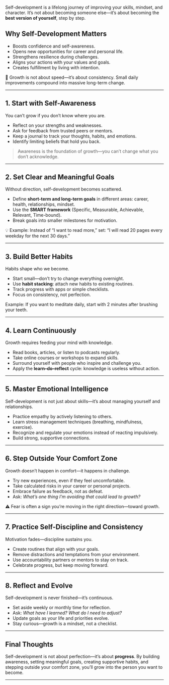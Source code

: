 
Self-development is a lifelong journey of improving your skills, mindset, and character. It’s not about becoming someone else—it’s about becoming the **best version of yourself**, step by step.  

## Why Self-Development Matters

- Boosts confidence and self-awareness.  
- Opens new opportunities for career and personal life.  
- Strengthens resilience during challenges.  
- Aligns your actions with your values and goals.  
- Creates fulfillment by living with intention.  

<Callout type="success">
🌱 Growth is not about speed—it’s about consistency. Small daily improvements compound into massive long-term change.
</Callout>

---

## 1. Start with Self-Awareness

You can’t grow if you don’t know where you are.

- Reflect on your strengths and weaknesses.  
- Ask for feedback from trusted peers or mentors.  
- Keep a journal to track your thoughts, habits, and emotions.  
- Identify limiting beliefs that hold you back.  

> Awareness is the foundation of growth—you can’t change what you don’t acknowledge.  

---

## 2. Set Clear and Meaningful Goals

Without direction, self-development becomes scattered.  

- Define **short-term and long-term goals** in different areas: career, health, relationships, mindset.  
- Use the **SMART framework** (Specific, Measurable, Achievable, Relevant, Time-bound).  
- Break goals into smaller milestones for motivation.  

<Callout type="info">
💡 Example: Instead of “I want to read more,” set: “I will read 20 pages every weekday for the next 30 days.”
</Callout>

---

## 3. Build Better Habits

Habits shape who we become.  

- Start small—don’t try to change everything overnight.  
- Use **habit stacking**: attach new habits to existing routines.  
- Track progress with apps or simple checklists.  
- Focus on consistency, not perfection.  

Example: If you want to meditate daily, start with 2 minutes after brushing your teeth.  

---

## 4. Learn Continuously

Growth requires feeding your mind with knowledge.  

- Read books, articles, or listen to podcasts regularly.  
- Take online courses or workshops to expand skills.  
- Surround yourself with people who inspire and challenge you.  
- Apply the **learn–do–reflect** cycle: knowledge is useless without action.  

---

## 5. Master Emotional Intelligence

Self-development is not just about skills—it’s about managing yourself and relationships.  

- Practice empathy by actively listening to others.  
- Learn stress management techniques (breathing, mindfulness, exercise).  
- Recognize and regulate your emotions instead of reacting impulsively.  
- Build strong, supportive connections.  

---

## 6. Step Outside Your Comfort Zone

Growth doesn’t happen in comfort—it happens in challenge.  

- Try new experiences, even if they feel uncomfortable.  
- Take calculated risks in your career or personal projects.  
- Embrace failure as feedback, not as defeat.  
- Ask: *What’s one thing I’m avoiding that could lead to growth?*  

<Callout type="warning">
⚠️ Fear is often a sign you’re moving in the right direction—toward growth.
</Callout>

---

## 7. Practice Self-Discipline and Consistency

Motivation fades—discipline sustains you.  

- Create routines that align with your goals.  
- Remove distractions and temptations from your environment.  
- Use accountability partners or mentors to stay on track.  
- Celebrate progress, but keep moving forward.  

---

## 8. Reflect and Evolve

Self-development is never finished—it’s continuous.  

- Set aside weekly or monthly time for reflection.  
- Ask: *What have I learned? What do I need to adjust?*  
- Update goals as your life and priorities evolve.  
- Stay curious—growth is a mindset, not a checklist.  

---

## Final Thoughts

Self-development is not about perfection—it’s about **progress**. By building awareness, setting meaningful goals, creating supportive habits, and stepping outside your comfort zone, you’ll grow into the person you want to become.  

---